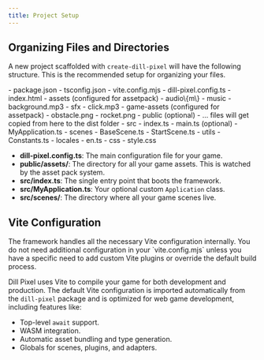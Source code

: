 ```yaml
---
title: Project Setup
---
```



## Organizing Files and Directories

A new project scaffolded with `create-dill-pixel` will have the following structure. This is the recommended setup for organizing your files.

<FileTree>
- package.json
- tsconfig.json
- vite.config.mjs
- dill-pixel.config.ts
- index.html
- assets (configured for assetpack)
  - audio\{m\}
      - music
        - background.mp3
      - sfx
        - click.mp3
  - game-assets (configured for assetpack)
      - obstacle.png
      - rocket.png
- public (optional)
  - ... files will get copied from here to the dist folder
- src
  - index.ts
  - main.ts (optional)
  - MyApplication.ts
  - scenes
    - BaseScene.ts
    - StartScene.ts
  - utils
    - Constants.ts
  - locales
    - en.ts
  - css
    - style.css
</FileTree>

- **dill-pixel.config.ts**: The main configuration file for your game.
- **public/assets/**: The directory for all your game assets. This is watched by the asset pack system.
- **src/index.ts**: The single entry point that boots the framework.
- **src/MyApplication.ts**: Your optional custom `Application` class.
- **src/scenes/**: The directory where all your game scenes live.

## Vite Configuration

<Aside>
The framework handles all the necessary Vite configuration internally. You do not need additional configuration in your `vite.config.mjs` unless you have a specific need to add custom Vite plugins or override the default build process.
</Aside>

Dill Pixel uses Vite to compile your game for both development and production. The default Vite configuration is imported automatically from the `dill-pixel` package and is optimized for web game development, including features like:

-   Top-level `await` support.
-   WASM integration.
-   Automatic asset bundling and type generation.
-   Globals for scenes, plugins, and adapters.
